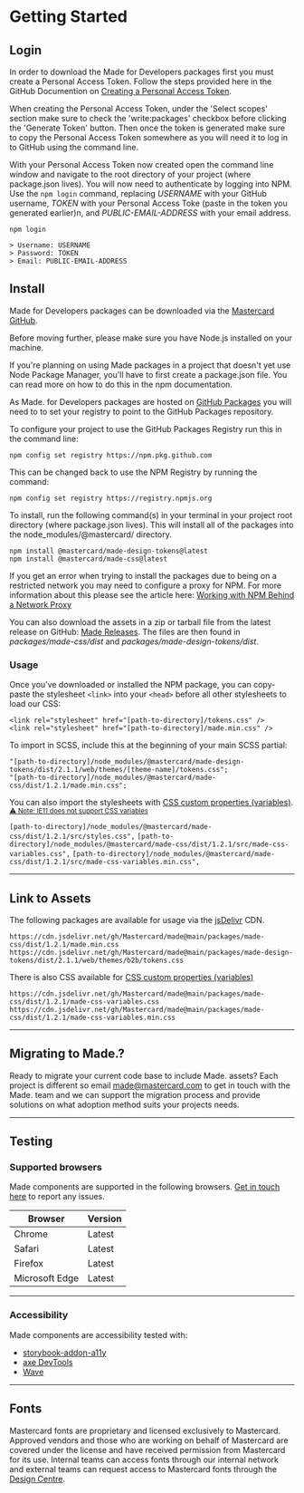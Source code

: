 
<Meta title="Hello/Getting Started" />

# Getting Started

## Login

In order to download the Made for Developers packages first you must create a Personal Access Token. Follow the steps provided here in the GitHub Documention on <a href="https://docs.github.com/en/authentication/keeping-your-account-and-data-secure/creating-a-personal-access-token#creating-a-personal-access-token-classic" target="_blank">Creating a Personal Access Token</a>.

When creating the Personal Access Token, under the 'Select scopes' section make sure to check the 'write:packages' checkbox before clicking the 'Generate Token' button. Then once the token is generated make sure to copy the Personal Access Token somewhere as you will need it to log in to GitHub using the command line.

With your Personal Access Token now created open the command line window and navigate to the root directory of your project (where package.json lives). You will now need to authenticate by logging into NPM. Use the `npm login` command, replacing _USERNAME_ with your GitHub username, _TOKEN_ with your Personal Access Toke (paste in the token you generated earlier)n, and _PUBLIC-EMAIL-ADDRESS_ with your email address.

```
npm login
```

```
> Username: USERNAME
> Password: TOKEN
> Email: PUBLIC-EMAIL-ADDRESS
```

## Install

Made for Developers packages can be downloaded via the <a href="https://github.com/Mastercard/made" target="_blank">Mastercard GitHub</a>.

Before moving further, please make sure you have Node.js installed on your machine.

If you're planning on using Made packages in a project that doesn't yet use Node Package Manager, you'll have to first create a package.json file. You can read more on how to do this in the npm documentation.

As Made. for Developers packages are hosted on <a href="https://github.com/features/packages" target="_blank">GitHub Packages</a> you will need to to set your registry to point to the GitHub Packages repository.

To configure your project to use the GitHub Packages Registry run this in the command line:

```
npm config set registry https://npm.pkg.github.com
```

This can be changed back to use the NPM Registry by running the command:

```
npm config set registry https://registry.npmjs.org
```

To install, run the following command(s) in your terminal in your project root directory (where package.json lives). This will install all of the packages into the node_modules/@mastercard/ directory.

```
npm install @mastercard/made-design-tokens@latest
npm install @mastercard/made-css@latest
```

If you get an error when trying to install the packages due to being on a restricted network you may need to configure a proxy for NPM. For more information about this please see the article here: <a href="https://medium.com/@d_dhana/working-with-npm-behind-network-proxy-444ced82a3" target="_blank">Working with NPM Behind a Network Proxy</a>

You can also download the assets in a zip or tarball file from the latest release on GitHub: <a href="https://github.com/Mastercard/made/releases" target="_blank">Made Releases</a>. The files are then found in _packages/made-css/dist_ and _packages/made-design-tokens/dist_.

### Usage

Once you’ve downloaded or installed the NPM package, you can copy-paste the stylesheet `<link>` into your `<head>` before all other stylesheets to load our CSS:

```
<link rel="stylesheet" href="[path-to-directory]/tokens.css" />
<link rel="stylesheet" href="[path-to-directory]/made.min.css" />
```

To import in SCSS, include this at the beginning of your main SCSS partial:

```
"[path-to-directory]/node_modules/@mastercard/made-design-tokens/dist/2.1.1/web/themes/[theme-name]/tokens.css";
"[path-to-directory]/node_modules/@mastercard/made-css/dist/1.2.1/made.min.css";
```

You can also import the stylesheets with [CSS custom properties (variables)](https://developer.mozilla.org/en-US/docs/Web/CSS/Using_CSS_custom_properties). 
<small><a href="https://caniuse.com/?search=custom%20properties" target="_blank"> ⚠️ Note: IE11 does not support CSS variables</a></small>

`[path-to-directory]/node_modules/@mastercard/made-css/dist/1.2.1/src/styles.css",`
`[path-to-directory]/node_modules/@mastercard/made-css/dist/1.2.1/src/made-css-variables.css",`
`[path-to-directory]/node_modules/@mastercard/made-css/dist/1.2.1/src/made-css-variables.min.css",`

---

## Link to Assets

The following packages are available for usage via the <a href="https://www.jsdelivr.com" target="_blank">jsDelivr</a> CDN.

```
https://cdn.jsdelivr.net/gh/Mastercard/made@main/packages/made-css/dist/1.2.1/made.min.css
https://cdn.jsdelivr.net/gh/Mastercard/made@main/packages/made-design-tokens/dist/2.1.1/web/themes/b2b/tokens.css
```

There is also CSS available for [CSS custom properties (variables)](https://developer.mozilla.org/en-US/docs/Web/CSS/Using_CSS_custom_properties)

```
https://cdn.jsdelivr.net/gh/Mastercard/made@main/packages/made-css/dist/1.2.1/made-css-variables.css
https://cdn.jsdelivr.net/gh/Mastercard/made@main/packages/made-css/dist/1.2.1/made-css-variables.min.css
```

---

## Migrating to Made.?

Ready to  migrate your current code base to include Made. assets? Each project is different so email <a href="mailto:made@mastercard.com">made@mastercard.com</a> to get in touch with the Made. team and we can support the migration process and provide solutions on what adoption method suits your projects needs. 

---


## Testing

### Supported browsers

Made components are supported in the following browsers. <a href="https://github.com/Mastercard/made/issues" target="_blank">Get in touch here</a> to report any issues.

| Browser        | Version |
| -------------- | ------- |
| Chrome         | Latest    |
| Safari         | Latest    |
| Firefox        | Latest    |
| Microsoft Edge | Latest    |


---


### Accessibility

Made components are accessibility tested with:

- [storybook-addon-a11y](https://storybook.js.org/addons/@storybook/addon-a11y)
- [axe DevTools](https://www.deque.com/axe/devtools/)
- [Wave](https://wave.webaim.org/extension/)

---

## Fonts

Mastercard fonts are proprietary and licensed exclusively to Mastercard. Approved vendors and those who are working on behalf of Mastercard are covered under the license and have received permission from Mastercard for its use. Internal teams can access fonts through our internal network and external teams can request access to Mastercard fonts through the <a href="https://designcenter.mastercard.com/" target="_blank">Design Centre</a>.